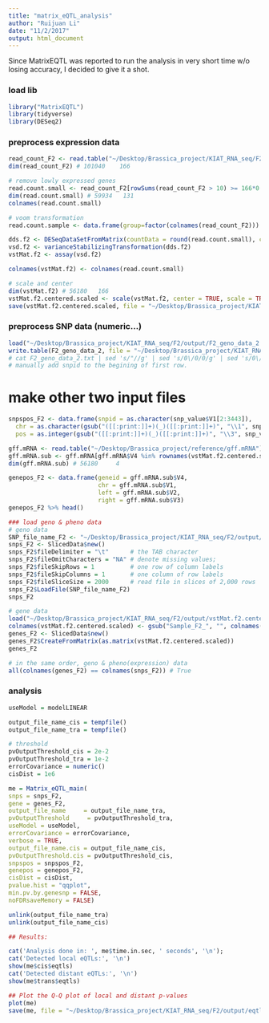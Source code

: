 ```yaml
---
title: "matrix_eQTL_analysis"
author: "Ruijuan Li"
date: "11/2/2017"
output: html_document
---
```


Since MatrixEQTL was reported to run the analysis in very short time w/o losing accuracy, I decided to give it a shot. 

### load lib
```r
library("MatrixEQTL") 
library(tidyverse)
library(DESeq2)
```

### preprocess expression data 
```r
read_count_F2 <- read.table("~/Desktop/Brassica_project/KIAT_RNA_seq/F2/data/est.counts.F2.tsv.gz", header = T, row.names = 1)
dim(read_count_F2) # 101040    166

# remove lowly expressed genes 
read.count.small <- read_count_F2[rowSums(read_count_F2 > 10) >= 166*0.25,]
dim(read.count.small) # 59934   131  
colnames(read.count.small)

# voom transformation 
read.count.sample <- data.frame(group=factor(colnames(read_count_F2)))

dds.f2 <- DESeqDataSetFromMatrix(countData = round(read.count.small), colData = read.count.sample, design = ~ group) 
vsd.f2 <- varianceStabilizingTransformation(dds.f2)
vstMat.f2 <- assay(vsd.f2)

colnames(vstMat.f2) <- colnames(read.count.small)

# scale and center 
dim(vstMat.f2) # 56180   166 
vstMat.f2.centered.scaled <- scale(vstMat.f2, center = TRUE, scale = TRUE) # center to zero
save(vstMat.f2.centered.scaled, file = "~/Desktop/Brassica_project/KIAT_RNA_seq/F2/output/vstMat.f2.centered.scaled.Rdata")
```

### preprocess SNP data (numeric...)
```r
load("~/Desktop/Brassica_project/KIAT_RNA_seq/F2/output/F2_geno_data_2.Rdata")
write.table(F2_geno_data_2, file = "~/Desktop/Brassica_project/KIAT_RNA_seq/F2/output/F2_geno_data_2.txt", sep = "\t")
# cat F2_geno_data_2.txt | sed 's/"//g' | sed 's/0\/0/0/g' | sed 's/0\/1/1/g' | sed 's/1\/1/2/g' > F2_geno_data_for_eQTL.tx
# manually add snpid to the begining of first row. 
```

# make other two input files
```r
snpspos_F2 <- data.frame(snpid = as.character(snp_value$V1[2:3443]),
  chr = as.character(gsub("([[:print:]]+)(_)([[:print:]]+)", "\\1", snp_value$V1[2:3443])),
  pos = as.integer(gsub("([[:print:]]+)(_)([[:print:]]+)", "\\3", snp_value$V1[2:3443])))

gff.mRNA <- read.table("~/Desktop/Brassica_project/reference/gff.mRNA")
gff.mRNA.sub <- gff.mRNA[gff.mRNA$V4 %in% rownames(vstMat.f2.centered.scaled),] 
dim(gff.mRNA.sub) # 56180     4 

genepos_F2 <- data.frame(geneid = gff.mRNA.sub$V4,
                         chr = gff.mRNA.sub$V1,
                         left = gff.mRNA.sub$V2,
                         right = gff.mRNA.sub$V3)
genepos_F2 %>% head()

### load geno & pheno data 
# geno data 
SNP_file_name_F2 <- "~/Desktop/Brassica_project/KIAT_RNA_seq/F2/output/F2_geno_data_for_eQTL.txt"
snps_F2 <- SlicedData$new()
snps_F2$fileDelimiter = "\t"      # the TAB character
snps_F2$fileOmitCharacters = "NA" # denote missing values;
snps_F2$fileSkipRows = 1          # one row of column labels
snps_F2$fileSkipColumns = 1       # one column of row labels
snps_F2$fileSliceSize = 2000      # read file in slices of 2,000 rows
snps_F2$LoadFile(SNP_file_name_F2)
snps_F2

# gene data 
load("~/Desktop/Brassica_project/KIAT_RNA_seq/F2/output/vstMat.f2.centered.scaled.Rdata")
colnames(vstMat.f2.centered.scaled) <- gsub("Sample_F2_", "", colnames(vstMat.f2.centered.scaled))
genes_F2 <- SlicedData$new()
genes_F2$CreateFromMatrix(as.matrix(vstMat.f2.centered.scaled))
genes_F2

# in the same order, geno & pheno(expression) data 
all(colnames(genes_F2) == colnames(snps_F2)) # True 
```

### analysis 
```r
useModel = modelLINEAR

output_file_name_cis = tempfile()
output_file_name_tra = tempfile()

# threshold 
pvOutputThreshold_cis = 2e-2
pvOutputThreshold_tra = 1e-2
errorCovariance = numeric()
cisDist = 1e6

me = Matrix_eQTL_main(
snps = snps_F2, 
gene = genes_F2, 
output_file_name     = output_file_name_tra,
pvOutputThreshold     = pvOutputThreshold_tra,
useModel = useModel, 
errorCovariance = errorCovariance, 
verbose = TRUE, 
output_file_name.cis = output_file_name_cis,
pvOutputThreshold.cis = pvOutputThreshold_cis,
snpspos = snpspos_F2, 
genepos = genepos_F2,
cisDist = cisDist,
pvalue.hist = "qqplot",
min.pv.by.genesnp = FALSE,
noFDRsaveMemory = FALSE)

unlink(output_file_name_tra)
unlink(output_file_name_cis)

## Results:

cat('Analysis done in: ', me$time.in.sec, ' seconds', '\n');
cat('Detected local eQTLs:', '\n')
show(me$cis$eqtls)
cat('Detected distant eQTLs:', '\n')
show(me$trans$eqtls)

## Plot the Q-Q plot of local and distant p-values 
plot(me) 
save(me, file = "~/Desktop/Brassica_project/KIAT_RNA_seq/F2/output/eqtl_matrix_eQTL.Rdata") 
```


